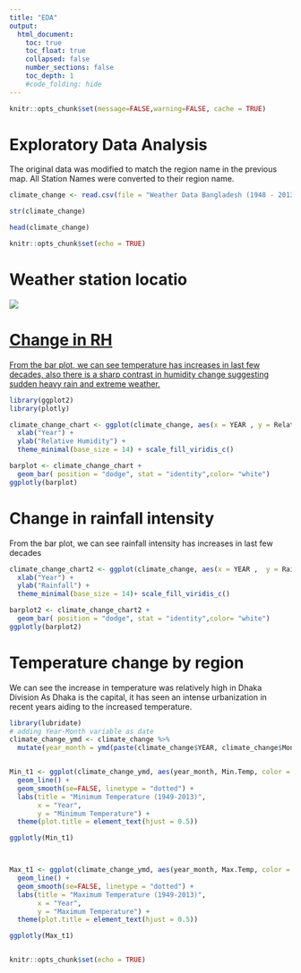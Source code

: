 ```yaml
---
title: "EDA"
output:
  html_document:
    toc: true
    toc_float: true
    collapsed: false
    number_sections: false
    toc_depth: 1
    #code_folding: hide
---
```


```r
knitr::opts_chunk$set(message=FALSE,warning=FALSE, cache = TRUE)
```


# Exploratory Data Analysis

The original data was modified to match the region name in the previous map. 
All Station Names were converted to their region name.

```r
climate_change <- read.csv(file = "Weather Data Bangladesh (1948 - 2013).csv",TRUE, sep = ",", stringsAsFactors = FALSE)

str(climate_change)

head(climate_change)

knitr::opts_chunk$set(echo = TRUE)
```

# Weather station locatio

<a href = "http://live4.bmd.gov.bd/">
![](images/station.png)

# Change in RH

From the bar plot, we can see temperature has increases in last few decades, also there is a sharp
contrast in humidity change suggesting sudden heavy rain and extreme weather.

```r
library(ggplot2)
library(plotly)

climate_change_chart <- ggplot(climate_change, aes(x = YEAR , y = Relative.Humidity, fill = Max.Temp)) + 
  xlab("Year") +
  ylab("Relative Humidity") +
  theme_minimal(base_size = 14) + scale_fill_viridis_c()

barplot <- climate_change_chart +
  geom_bar( position = "dodge", stat = "identity",color= "white")
ggplotly(barplot)

```

# Change in rainfall intensity

From the bar plot, we can see rainfall intensity has increases in last few decades

```r
climate_change_chart2 <- ggplot(climate_change, aes(x = YEAR ,  y = Rainfall , fill = Max.Temp )) + 
  xlab("Year") +
  ylab("Rainfall") +
  theme_minimal(base_size = 14)+ scale_fill_viridis_c()

barplot2 <- climate_change_chart2 +
  geom_bar( position = "dodge", stat = "identity",color= "white")
ggplotly(barplot2)

```

# Temperature change by region

We can see the increase in temperature was relatively high in Dhaka Division
As Dhaka is the capital, it has seen an intense urbanization in recent years aiding to the increased temperature.

```r
library(lubridate)
# adding Year-Month variable as date
climate_change_ymd <- climate_change %>%
  mutate(year_month = ymd(paste(climate_change$YEAR, climate_change$Month, truncated = 1))) 


Min_t1 <- ggplot(climate_change_ymd, aes(year_month, Min.Temp, color = region)) + 
  geom_line() + 
  geom_smooth(se=FALSE, linetype = "dotted") + 
  labs(title = "Minimum Temperature (1949-2013)",
       x = "Year", 
       y = "Minimum Temperature") +
  theme(plot.title = element_text(hjust = 0.5))

ggplotly(Min_t1)



Max_t1 <- ggplot(climate_change_ymd, aes(year_month, Max.Temp, color = region)) + 
  geom_line() + 
  geom_smooth(se=FALSE, linetype = "dotted") + 
  labs(title = "Maximum Temperature (1949-2013)",
       x = "Year", 
       y = "Maximum Temperature") +
  theme(plot.title = element_text(hjust = 0.5))

ggplotly(Max_t1)


knitr::opts_chunk$set(echo = TRUE)

```



